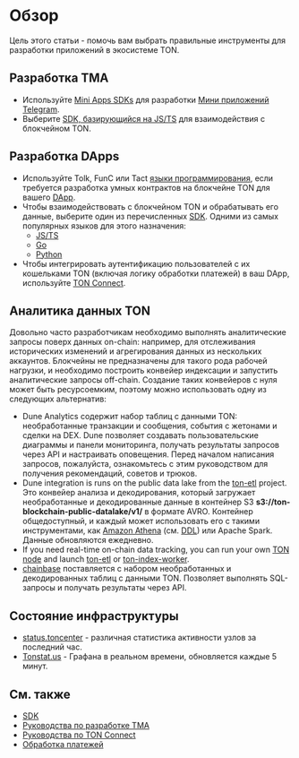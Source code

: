 
# Обзор

Цель этого статьи - помочь вам выбрать правильные инструменты для разработки приложений в экосистеме TON.

## Разработка TMA

* Используйте [Mini Apps SDKs](/v3/guidelines/dapps/tma/overview#mini-apps-sdks) для разработки [Мини приложений Telegram](/v3/guidelines/dapps/tma/overview).
* Выберите [SDK, базирующийся на JS/TS](/v3/guidelines/dapps/apis-sdks/sdk#typescript--javascript) для взаимодействия с блокчейном TON.

## Разработка DApps

* Используйте Tolk, FunC или Tact [языки программирования](/v3/documentation/smart-contracts/overview#programming-languages), если требуется разработка умных контрактов на блокчейне TON для вашего [DApp](/v3/guidelines/dapps/overview).
* Чтобы взаимодействовать с блокчейном TON и обрабатывать его данные, выберите один из перечисленных [SDK](/v3/guidelines/dapps/apis-sdks/sdk). Одними из самых популярных языков для этого назначения:
  * [JS/TS](/v3/guidelines/dapps/apis-sdks/sdk#typescript--javascript)
  * [Go](/v3/guidelines/dapps/apis-sdks/sdk#go)
  * [Python](/v3/guidelines/dapps/apis-sdks/sdk#python)
* Чтобы интегрировать аутентификацию пользователей с их кошельками TON (включая логику обработки платежей) в ваш DApp, используйте [TON Connect](/v3/guidelines/ton-connect/overview).

## Аналитика данных TON

Довольно часто разработчикам необходимо выполнять аналитические запросы поверх данных on-chain: например, для отслеживания исторических изменений и агрегирования данных из нескольких аккаунтов.
Блокчейны не предназначены для такого рода рабочей нагрузки, и необходимо построить конвейер индексации и запустить аналитические запросы off-chain. Создание таких конвейеров
с нуля может быть ресурсоемким, поэтому можно использовать одну из следующих альтернатив:

* Dune Analytics содержит набор таблиц с данными TON: необработанные транзакции и сообщения, события с жетонами и сделки на DEX. Dune позволяет создавать пользовательские диаграммы и панели мониторинга, получать результаты запросов через API и настраивать оповещения. Перед началом написания запросов, пожалуйста, ознакомьтесь с этим руководством для получения рекомендаций, советов и трюков.
* Dune integration is runs on the public data lake from the [ton-etl](https://github.com/re-doubt/ton-etl/blob/main/datalake/README.md) project. Это конвейер анализа и декодирования, который загружает необработанные и декодированные данные в контейнер S3 **s3://ton-blockchain-public-datalake/v1/** в формате AVRO. Контейнер общедоступный, и каждый может использовать его с такими инструментами, как [Amazon Athena](https://aws.amazon.com/athena/) (см. [DDL](https://github.com/re-doubt/ton-etl/blob/main/datalake/athena_ddl.sql)) или Apache Spark. Данные обновляются ежедневно.
* If you need real-time on-chain data tracking, you can run your own [TON node](/v3/documentation/infra/nodes/node-types) and launch [ton-etl](https://github.com/re-doubt/ton-etl/blob/main/README.md) or [ton-index-worker](https://github.com/toncenter/ton-index-worker).
* [chainbase](https://docs.chainbase.com/catalog/Ton/Overview) поставляется с набором необработанных и декодированных таблиц с данными TON. Позволяет выполнять SQL-запросы и получать результаты через API.

## Состояние инфраструктуры

* [status.toncenter](https://status.toncenter.com/) - различная статистика активности узлов за последний час.
* [Tonstat.us](https://tonstat.us/) - Графана в реальном времени, обновляется каждые 5 минут.

## См. также

* [SDK](/v3/guidelines/dapps/apis-sdks/sdk)
* [Руководства по разработке TMA](/v3/guidelines/dapps/tma/tutorials/step-by-step-guide)
* [Руководства по TON Connect](/v3/guidelines/ton-connect/guidelines/how-ton-connect-works)
* [Обработка платежей](/v3/guidelines/dapps/asset-processing/payments-processing)

<Feedback />
